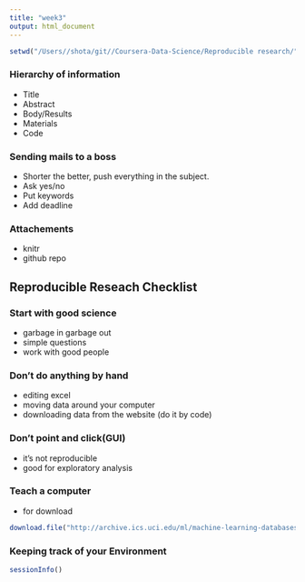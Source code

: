 ```yaml
---
title: "week3"
output: html_document
---
```


```r
setwd("/Users//shota/git//Coursera-Data-Science/Reproducible research/")
```

### Hierarchy of information  
- Title
- Abstract
- Body/Results
- Materials
- Code

### Sending mails to a boss
- Shorter the better, push everything in the subject.  
- Ask yes/no
- Put keywords
- Add deadline

### Attachements  
- knitr
- github repo

## Reproducible Reseach Checklist  
### Start with good science
- garbage in garbage out
- simple questions
- work with good people

### Don't do anything by hand  
- editing excel
- moving data around your computer
- downloading data from the website (do it by code)

### Don't point and click(GUI)
- it's not reproducible
- good for exploratory analysis

### Teach a computer
- for download

```r
download.file("http://archive.ics.uci.edu/ml/machine-learning-databases/00275/ Bike-Sharing-Dataset.zip", "ProjectData/Bike-Sharing-Dataset.zip")
```

### Keeping track of your Environment  

```r
sessionInfo()
```


